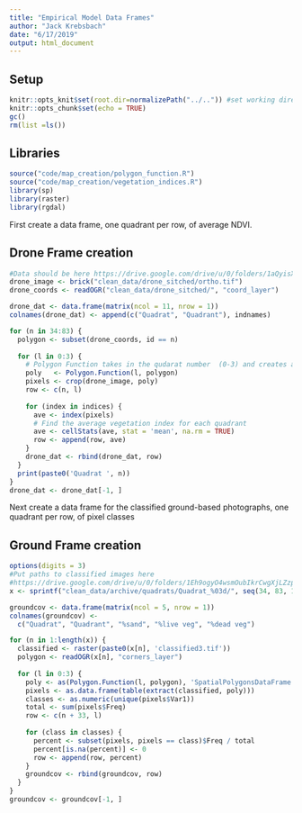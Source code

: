 ```yaml
---
title: "Empirical Model Data Frames"
author: "Jack Krebsbach"
date: "6/17/2019"
output: html_document
---
```


## Setup
```r
knitr::opts_knit$set(root.dir=normalizePath("../..")) #set working directory to the project
knitr::opts_chunk$set(echo = TRUE)
gc()
rm(list =ls())
```

## Libraries
```r
source("code/map_creation/polygon_function.R")
source("code/map_creation/vegetation_indices.R")
library(sp)
library(raster)
library(rgdal)
```


First create a data frame, one quadrant per row, of average NDVI.

## Drone Frame creation
```r
#Data should be here https://drive.google.com/drive/u/0/folders/1aQyisXSCmXwFBbF6V0zE0omzLE1NFTQG
drone_image <- brick("clean_data/drone_sitched/ortho.tif")
drone_coords <- readOGR("clean_data/drone_sitched/", "coord_layer")

drone_dat <- data.frame(matrix(ncol = 11, nrow = 1))
colnames(drone_dat) <- append(c("Quadrat", "Quadrant"), indnames)

for (n in 34:83) {
  polygon <- subset(drone_coords, id == n)
  
  for (l in 0:3) {
    # Polygon Function takes in the qudarat number  (0-3) and creates a polygon based off the coordinates manually made
    poly   <- Polygon.Function(l, polygon)
    pixels <- crop(drone_image, poly)
    row <- c(n, l)
    
    for (index in indices) {
      ave <- index(pixels)
      # Find the average vegetation index for each quadrant
      ave <- cellStats(ave, stat = 'mean', na.rm = TRUE)
      row <- append(row, ave)
    }
    drone_dat <- rbind(drone_dat, row)
  }
  print(paste0('Quadrat ', n))
}
drone_dat <- drone_dat[-1, ]
```

Next create a data frame for the classified ground-based photographs, one quadrant per row, of pixel classes

## Ground Frame creation
```r
options(digits = 3)
#Put paths to classified images here
#https://drive.google.com/drive/u/0/folders/1Eh9ogyO4wsmOubIkrCwgXjLZzp1PiNVQ
x <- sprintf("clean_data/archive/quadrats/Quadrat_%03d/", seq(34, 83, 1))

groundcov <- data.frame(matrix(ncol = 5, nrow = 1))
colnames(groundcov) <-
  c("Quadrat", "Quadrant", "%sand", "%live veg", "%dead veg")

for (n in 1:length(x)) {
  classified <- raster(paste0(x[n], 'classified3.tif'))
  polygon <- readOGR(x[n], "corners_layer")
  
  for (l in 0:3) {
    poly <- as(Polygon.Function(l, polygon), 'SpatialPolygonsDataFrame')
    pixels <- as.data.frame(table(extract(classified, poly)))
    classes <- as.numeric(unique(pixels$Var1))
    total <- sum(pixels$Freq)
    row <- c(n + 33, l)
    
    for (class in classes) {
      percent <- subset(pixels, pixels == class)$Freq / total
      percent[is.na(percent)] <- 0
      row <- append(row, percent)
    }
    groundcov <- rbind(groundcov, row)
  }
}
groundcov <- groundcov[-1, ]
```

